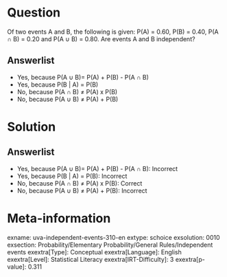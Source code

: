 Question
========

Of two events A and B, the following is given: P(A) = 0.60, P(B) = 0.40, P(A ∩ B) = 0.20 and P(A ∪ B) = 0.80. Are events A and B independent?

Answerlist
----------

* Yes, because P(A ∪ B)= P(A) + P(B) - P(A ∩ B)
* Yes, because P(B | A) = P(B)
* No, because P(A ∩ B) ≠ P(A) x P(B)
* No, because P(A ∪ B) ≠ P(A) + P(B)

Solution
========

Answerlist
----------

* Yes, because P(A ∪ B)= P(A) + P(B) - P(A ∩ B): Incorrect
* Yes, because P(B | A) = P(B): Incorrect
* No, because P(A ∩ B) ≠ P(A) x P(B): Correct
* No, because P(A ∪ B) ≠ P(A) + P(B): Incorrect

Meta-information
================
exname: uva-independent-events-310-en
extype: schoice
exsolution: 0010
exsection: Probability/Elementary Probability/General Rules/Independent events
exextra[Type]: Conceptual
exextra[Language]: English
exextra[Level]: Statistical Literacy
exextra[IRT-Difficulty]: 3
exextra[p-value]: 0.311
